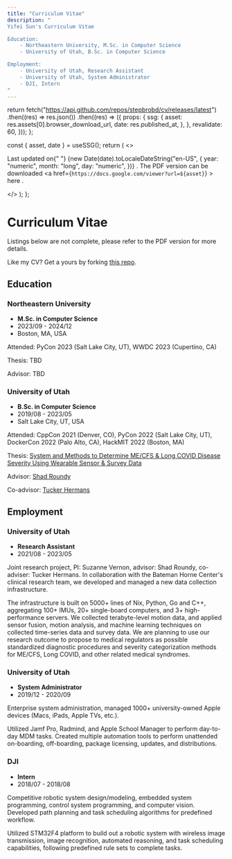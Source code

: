 ```yaml
---
title: "Curriculum Vitae"
description: "
Yifei Sun's Curriculum Vitae

Education:
    - Northeastern University, M.Sc. in Computer Science
    - University of Utah, B.Sc. in Computer Science

Employment:
    - University of Utah, Research Assistant
    - University of Utah, System Administrator
    - DJI, Intern
"
---
```



  return fetch("https://api.github.com/repos/stepbrobd/cv/releases/latest")
    .then((res) => res.json())
    .then((res) => ({
      props: {
        ssg: {
          asset: res.assets[0].browser_download_url,
          date: res.published_at,
        },
      },
      revalidate: 60,
    }));
};

  const { asset, date } = useSSG();
  return (
    <>
      <p>
        Last updated on{" "}
        {new Date(date).toLocaleDateString("en-US", {
          year: "numeric",
          month: "long",
          day: "numeric",
        })}
        . The PDF version can be downloaded <a
          href={`https://docs.google.com/viewer?url=${asset}`}
        >
          here
        </a>.
      </p>
    </>
  );
};

# Curriculum Vitae

<Callout type="info" emoji="ℹ️">
  Listings below are not complete, please refer to the PDF version for more
  details.
</Callout>

<Download />

Like my CV? Get a yours by forking [this repo](https://github.com/stepbrobd/cv).

## Education

### Northeastern University

- **M.Sc. in Computer Science**
- 2023/09 - 2024/12
- Boston, MA, USA

Attended: PyCon 2023 (Salt Lake City, UT), WWDC 2023 (Cupertino, CA)

Thesis: TBD

Advisor: TBD

### University of Utah

- **B.Sc. in Computer Science**
- 2019/08 - 2023/05
- Salt Lake City, UT, USA

Attended: CppCon 2021 (Denver, CO), PyCon 2022 (Salt Lake City, UT), DockerCon 2022 (Palo Alto, CA), HackMIT 2022 (Boston, MA)

Thesis: [System and Methods to Determine ME/CFS & Long COVID Disease Severity Using Wearable Sensor & Survey Data](https://ccs.neu.edu/~ysun/publications/system-and-methods-to-determine-mecfs-and-longcovid-disease-severity-using-wearable-sensor-and-survey-data.pdf)

Advisor: [Shad Roundy](https://iss.mech.utah.edu/shad-roundy)

Co-advisor: [Tucker Hermans](https://robot-learning.cs.utah.edu/thermans)

## Employment

### University of Utah

- **Research Assistant**
- 2021/08 - 2023/05

Joint research project, PI: Suzanne Vernon, advisor: Shad Roundy, co-adviser: Tucker Hermans. In collaboration with the Bateman Horne Center's clinical research team, we developed and managed a new data collection infrastructure.

The infrastructure is built on 5000+ lines of Nix, Python, Go and C++, aggregating 100+ IMUs, 20+ single-board computers, and 3+ high-performance servers. We collected terabyte-level motion data, and applied sensor fusion, motion analysis, and machine learning techniques on collected time-series data and survey data. We are planning to use our research outcome to propose to medical regulators as possible standardized diagnostic procedures and severity categorization methods for ME/CFS, Long COVID, and other related medical syndromes.

### University of Utah

- **System Administrator**
- 2019/12 - 2020/09

Enterprise system administration, managed 1000+ university-owned Apple devices (Macs, iPads, Apple TVs, etc.).

Utilized Jamf Pro, Radmind, and Apple School Manager to perform day-to-day MDM tasks. Created multiple automation tools to perform unattended on-boarding, off-boarding, package licensing, updates, and distributions.

### DJI

- **Intern**
- 2018/07 - 2018/08

Competitive robotic system design/modeling, embedded system programming, control system programming, and computer vision. Developed path planning and task scheduling algorithms for predefined workflow.

Utilized STM32F4 platform to build out a robotic system with wireless image transmission, image recognition, automated reasoning, and task scheduling capabilities, following predefined rule sets to complete tasks.
